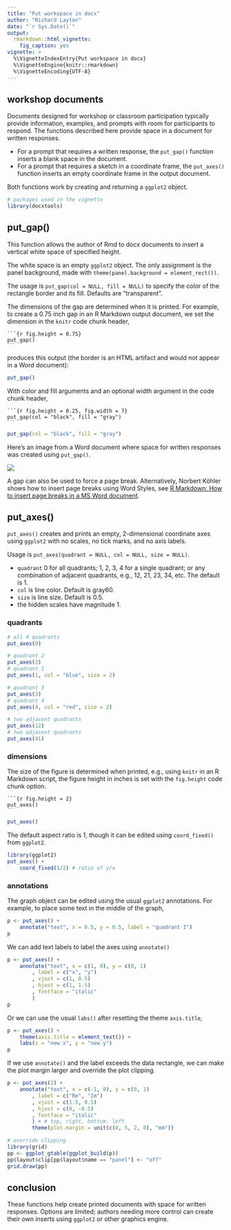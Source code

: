 ---
title: "Put workspace in docx"
author: "Richard Layton"
date: "`r Sys.Date()`"
output:
  rmarkdown::html_vignette:
    fig_caption: yes
vignette: >
  %\VignetteIndexEntry{Put workspace in docx}
  %\VignetteEngine{knitr::rmarkdown}
  %\VignetteEncoding{UTF-8}
---

## workshop documents 

Documents designed for workshop or classroom participation typically provide information, examples, and prompts with room for participants to respond. The functions described here provide space in a document for written responses.    

- For a prompt that requires a written response,  the `put_gap()` function inserts a blank space in the document. 
- For a prompt that requires a sketch in a coordinate frame, the `put_axes()` function inserts an empty coordinate frame in the output document. 

Both functions work by creating and returning a `ggplot2` object. 

```{r}
# packages used in the vignette
library(docxtools)
```

## put_gap()

This function allows the author of Rmd to docx documents to insert a vertical white space of specified height. 

The white space is an empty `ggplot2` object. The only assignment is the panel background, made with `theme(panel.background = element_rect())`. 

The usage is `put_gap(col = NULL, fill = NULL)` to specify the color of the rectangle border and its fill. Defaults are "transparent". 

The dimensions of the gap are determined when it is printed. For example, to create a 0.75 inch gap in an R Markdown output document, we set the dimension in the `knitr` code chunk header,  

<pre class="r"><code>```{r fig.height = 0.75}
put_gap()
<code>```</code></code></pre>

produces this output (the border is an HTML artifact and would not appear in a Word document): 

```{r fig.height = 0.75, echo = FALSE}
put_gap()
```
 
With color and fill arguments and an optional width argument in the code chunk header,  

<pre class="r"><code>```{r fig.height = 0.25, fig.width = 7}
put_gap(col = "black", fill = "gray")
<code>```</code></code></pre>

```{r fig.height = 0.25, fig.width = 7, echo = FALSE}
put_gap(col = "black", fill = "gray")
```
 
Here's an image from a Word document where space for written responses was created using `put_gap()`.

![](example-docx.png)

A gap can also be used to force a page break. Alternatively, Norbert Köhler shows how to insert page breaks using Word Styles, see [R Markdown: How to insert page breaks in a MS Word document](http://datascienceplus.com/r-markdown-how-to-insert-page-breaks-in-a-ms-word-document).

## put_axes()

`put_axes()` creates and prints an empty, 2-dimensional coordinate axes using `ggplot2` with no scales, no tick marks, and no axis labels. 

Usage is `put_axes(quadrant = NULL, col = NULL, size = NULL)`. 

- `quadrant` 0 for all quadrants; 1, 2, 3, 4 for a single quadrant; or any combination of adjacent quadrants, e.g., 12, 21, 23, 34, etc. The default is 1. 
- `col` is line color. Default is gray60. 
- `size` is line size. Default is 0.5. 
- the hidden scales have magnitude 1. 

### quadrants 

```{r, fig.show = 'hold'}
# all 4 quadrants
put_axes(0)
```

```{r, fig.show = 'hold'}
# quadrant 2
put_axes(2)
# quadrant 1
put_axes(1, col = "blue", size = 2)
```

```{r, fig.show = 'hold'}
# quadrant 3
put_axes(3)
# quadrant 4
put_axes(4, col = "red", size = 2)
```

```{r, fig.show = 'hold', eval = FALSE}
# two adjacent quadrants
put_axes(12)
# two adjacent quadrants
put_axes(41)
```

### dimensions

The size of the figure is determined when printed, e.g., using `knitr`
in an R Markdown script, the figure height in inches is set with the
`fig.height` code chunk option. 

<pre class="r"><code>```{r fig.height = 2}
put_axes()
<code>```</code></code></pre>

```{r, fig.height = 2, echo = FALSE}
put_axes()
```

The default aspect ratio is 1, though it can be edited using `coord_fixed()` from `ggplot2`. 

```{r, fig.height = 2}
library(ggplot2)
put_axes() +
	coord_fixed(1/2) # ratio of y/x
```

### annotations 

The graph object can be edited using the usual `ggplot2` annotations. For example, to place some text in the middle of the graph, 

```{r, fig.show = 'hold'}
p <- put_axes() + 
	annotate("text", x = 0.5, y = 0.5, label = "quadrant I")
p	
```

We can add text labels to label the axes using `annotate()` 

```{r}
p <- put_axes() + 
	annotate("text", x = c(1, 0), y = c(0, 1)
		, label = c("x", "y")
		, vjust = c(1, 0.5)
		, hjust = c(1, 1.5)
		, fontface = "italic"
		)
p
```

Or we can use the usual `labs()` after resetting the theme `axis.title`, 

```{r}
p <- put_axes() + 
	theme(axis.title = element_text()) + 
	labs(x = "new x", y = "new y")
p
```

If we use `annotate()` and the label exceeds the data rectangle, we can make the plot margin larger and override the plot clipping. 

```{r}
p <- put_axes(2) + 
	annotate("text", x = c(-1, 0), y = c(0, 1)
		, label = c("Re", "Im")
		, vjust = c(1.5, 0.5)
		, hjust = c(0, -0.5)
		, fontface = "italic"
		) + # top, right, bottom, left
		theme(plot.margin = unit(c(0, 5, 2, 0), "mm")) 

# override clipping
library(grid)
pp <- ggplot_gtable(ggplot_build(p))
pp$layout$clip[pp$layout$name == "panel"] <- "off"
grid.draw(pp)
```

## conclusion 

These functions help create printed documents with space for written responses. Options are limited;  authors needing more control can create their own inserts using `ggplot2` or other graphics engine. 


